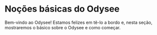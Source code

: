 # Noções básicas do Odysee

Bem-vindo ao Odysee! Estamos felizes em tê-lo a bordo e, nesta seção, mostraremos o básico sobre o Odysee e como começar.

<CategoryCards/>